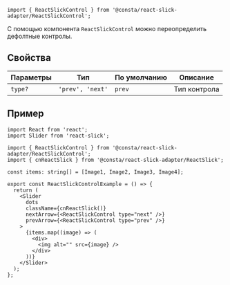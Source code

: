 
```tsx
import { ReactSlickControl } from '@consta/react-slick-adapter/ReactSlickControl';
```

С помощью компонента `ReactSlickControl` можно переопределить дефолтные контролы.

## Свойства

| Параметры | Тип              | По умолчанию | Описание     |
| --------- | ---------------- | ------------ | ------------ |
| `type?`   | `'prev', 'next'` | `prev`       | Тип контрола |

## Пример

```tsx
import React from 'react';
import Slider from 'react-slick';

import { ReactSlickControl } from '@consta/react-slick-adapter/ReactSlickControl';
import { cnReactSlick } from '@consta/react-slick-adapter/ReactSlick';

const items: string[] = [Image1, Image2, Image3, Image4];

export const ReactSlickControlExample = () => {
  return (
    <Slider
      dots
      className={cnReactSlick()}
      nextArrow={<ReactSlickControl type="next" />}
      prevArrow={<ReactSlickControl type="prev" />}
    >
      {items.map((image) => (
        <div>
          <img alt="" src={image} />
        </div>
      ))}
    </Slider>
  );
};
```

<ReactSlickControlExample />
